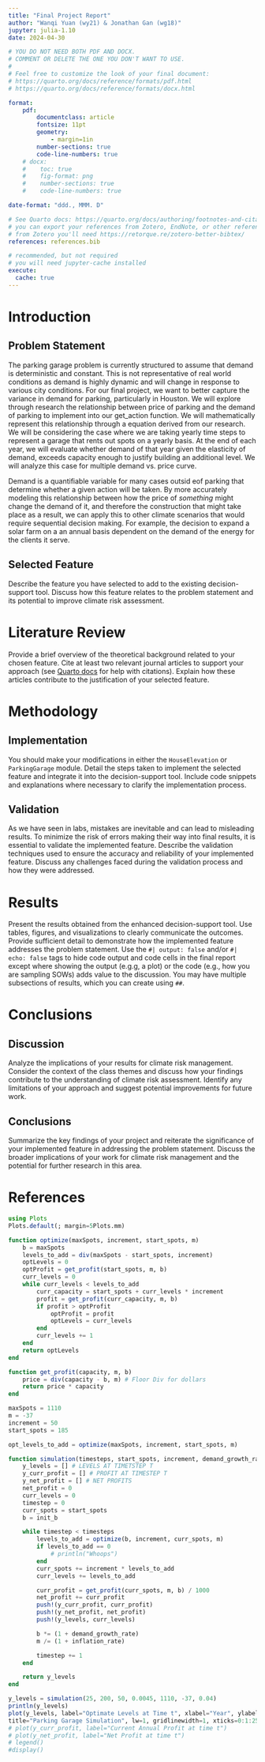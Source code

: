 ```yaml
---
title: "Final Project Report"
author: "Wanqi Yuan (wy21) & Jonathan Gan (wg18)"
jupyter: julia-1.10
date: 2024-04-30

# YOU DO NOT NEED BOTH PDF AND DOCX.
# COMMENT OR DELETE THE ONE YOU DON'T WANT TO USE.
#
# Feel free to customize the look of your final document:
# https://quarto.org/docs/reference/formats/pdf.html
# https://quarto.org/docs/reference/formats/docx.html

format: 
    pdf:
        documentclass: article
        fontsize: 11pt
        geometry:
            - margin=1in  
        number-sections: true
        code-line-numbers: true
    # docx: 
    #    toc: true
    #    fig-format: png
    #    number-sections: true
    #    code-line-numbers: true

date-format: "ddd., MMM. D"

# See Quarto docs: https://quarto.org/docs/authoring/footnotes-and-citations.html
# you can export your references from Zotero, EndNote, or other reference managers
# from Zotero you'll need https://retorque.re/zotero-better-bibtex/
references: references.bib

# recommended, but not required
# you will need jupyter-cache installed
execute: 
  cache: true
---
```


# Introduction

## Problem Statement

The parking garage problem is currently structured to assume that demand is deterministic and constant. This is not representative of real world conditions as demand is highly dynamic and will change in response to various city conditions. For our final project, we want to better capture the variance in demand for parking, particularly in Houston. 
We will explore through research the relationship between price of parking and the demand of parking to implement into our get_action function. We will mathematically represent this relationship through a equation derived from our research. 
We will be considering the case where we are taking yearly time steps to represent a garage that rents out spots on a yearly basis. At the end of each year, we will evaluate whether demand of that year given the elasticity of demand, exceeds capacity enough to justify building an additional level. We will analyze this case for multiple demand vs. price curve.

Demand is a quantifiable variable for many cases outsid eof parking that determine whether a given action will be taken. By more accurately modeling this relationship between how the price of *something* might change the demand of it, and therefore the construction that might take place as a result, we can apply this to other climate scenarios that would require sequential decision making. For example, the decision to expand a solar farm on a an annual basis dependent on the demand of the energy for the clients it serve. 


## Selected Feature

Describe the feature you have selected to add to the existing decision-support tool.
Discuss how this feature relates to the problem statement and its potential to improve climate risk assessment.

# Literature Review

Provide a brief overview of the theoretical background related to your chosen feature.
Cite at least two relevant journal articles to support your approach (see [Quarto docs](https://quarto.org/docs/authoring/footnotes-and-citations.html) for help with citations).
Explain how these articles contribute to the justification of your selected feature.

# Methodology

## Implementation

You should make your modifications in either the `HouseElevation` or `ParkingGarage` module.
Detail the steps taken to implement the selected feature and integrate it into the decision-support tool.
Include code snippets and explanations where necessary to clarify the implementation process.

## Validation

As we have seen in labs, mistakes are inevitable and can lead to misleading results.
To minimize the risk of errors making their way into final results, it is essential to validate the implemented feature.
Describe the validation techniques used to ensure the accuracy and reliability of your implemented feature.
Discuss any challenges faced during the validation process and how they were addressed.

# Results

Present the results obtained from the enhanced decision-support tool.
Use tables, figures, and visualizations to clearly communicate the outcomes.
Provide sufficient detail to demonstrate how the implemented feature addresses the problem statement.
Use the `#| output: false` and/or `#| echo: false` tags to hide code output and code cells in the final report except where showing the output (e.g.g, a plot) or the code (e.g., how you are sampling SOWs) adds value to the discussion.
You may have multiple subsections of results, which you can create using `##`.

# Conclusions

## Discussion

Analyze the implications of your results for climate risk management.
Consider the context of the class themes and discuss how your findings contribute to the understanding of climate risk assessment.
Identify any limitations of your approach and suggest potential improvements for future work.

## Conclusions

Summarize the key findings of your project and reiterate the significance of your implemented feature in addressing the problem statement.
Discuss the broader implications of your work for climate risk management and the potential for further research in this area.

# References

:::{#refs}
:::

```julia
using Plots
Plots.default(; margin=5Plots.mm)
```

```julia
function optimize(maxSpots, increment, start_spots, m)
    b = maxSpots
    levels_to_add = div(maxSpots - start_spots, increment)
    optLevels = 0 
    optProfit = get_profit(start_spots, m, b)
    curr_levels = 0
    while curr_levels < levels_to_add
        curr_capacity = start_spots + curr_levels * increment
        profit = get_profit(curr_capacity, m, b)
        if profit > optProfit
            optProfit = profit
            optLevels = curr_levels
        end
        curr_levels += 1
    end
    return optLevels
end
```

```julia
function get_profit(capacity, m, b)
    price = div(capacity - b, m) # Floor Div for dollars
    return price * capacity
end
```

```julia
maxSpots = 1110
m = -37
increment = 50
start_spots = 185

opt_levels_to_add = optimize(maxSpots, increment, start_spots, m)

function simulation(timesteps, start_spots, increment, demand_growth_rate, init_b, m, inflation_rate)
    y_levels = [] # LEVELS AT TIMETSTEP T
    y_curr_profit = [] # PROFIT AT TIMESTEP T
    y_net_profit = [] # NET PROFITS
    net_profit = 0
    curr_levels = 0
    timestep = 0
    curr_spots = start_spots
    b = init_b

    while timestep < timesteps
        levels_to_add = optimize(b, increment, curr_spots, m)
        if levels_to_add == 0
            # println("Whoops")
        end
        curr_spots += increment * levels_to_add
        curr_levels += levels_to_add

        curr_profit = get_profit(curr_spots, m, b) / 1000
        net_profit += curr_profit
        push!(y_curr_profit, curr_profit)
        push!(y_net_profit, net_profit)
        push!(y_levels, curr_levels)

        b *= (1 + demand_growth_rate)
        m /= (1 + inflation_rate)

        timestep += 1 
    end

    return y_levels
end
```

```julia
y_levels = simulation(25, 200, 50, 0.0045, 1110, -37, 0.04)
println(y_levels)
plot(y_levels, label="Optimate Levels at Time t", xlabel="Year", ylabel="Number of Levels",
title="Parking Garage Simulation", lw=1, gridlinewidth=1, xticks=0:1:25, yticks=0:1:15)
# plot(y_curr_profit, label="Current Annual Profit at time t")
# plot(y_net_profit, label="Net Profit at time t")
# legend()
#display()
```
